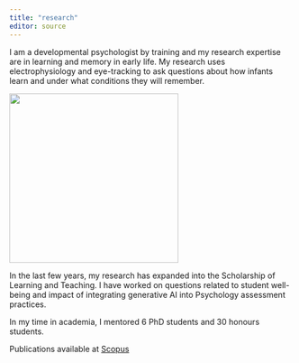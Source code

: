 ```yaml
---
title: "research"
editor: source
---
```


I am a developmental psychologist by training and my research expertise are in learning and memory in early life. My research uses electrophysiology and eye-tracking to ask questions about how infants learn and under what conditions they will remember.

![](nn.jpg){width="300"}

In the last few years, my research has expanded into the Scholarship of Learning and Teaching. I have worked on questions related to student well-being and impact of integrating generative AI into Psychology assessment practices.

In my time in academia, I mentored 6 PhD students and 30 honours students.

Publications available at [Scopus](https://www.scopus.com/authid/detail.uri?authorId=35578982700)
